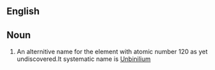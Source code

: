 ==English==


==Noun==
{{en|sg=[[eka]]-[[Radium]]-}}

#{{element}}An alternitive name for the element with atomic number 120 as yet undiscovered.It systematic name is [[Unbinilium]]